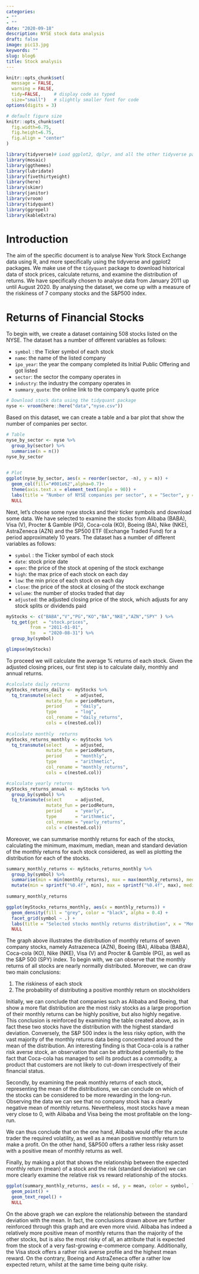 ```yaml
---
categories:
- ""
- ""
date: "2020-09-18"
description: NYSE stock data analysis
draft: false
image: pic13.jpg
keywords: ""
slug: blog6
title: Stock analysis
---
```


 
```r
knitr::opts_chunk$set(
  message = FALSE,
  warning = FALSE,
  tidy=FALSE,     # display code as typed
  size="small")   # slightly smaller font for code
options(digits = 3)

# default figure size
knitr::opts_chunk$set(
  fig.width=6.75,
  fig.height=6.75,
  fig.align = "center"
)
```

 
```r
library(tidyverse)# Load ggplot2, dplyr, and all the other tidyverse packages
library(mosaic)
library(ggthemes)
library(lubridate)
library(fivethirtyeight)
library(here)
library(skimr)
library(janitor)
library(vroom)
library(tidyquant)
library(ggrepel)
library(kableExtra)
```

# Introduction

The aim of the specific document is to analyse New York Stock Exchange data using R, and more specifically using the tidyverse and ggplot2 packages. We make use of the `tidyquant` package to download historical data of stock prices, calculate returns, and examine the distribution of returns. We have specifically chosen to analyse data from January 2011 up until August 2020. By analysing the dataset, we come up with a measure of the riskiness of 7 company stocks and the S&P500 index. 

# Returns of Financial Stocks

To begin with, we create a dataset containing 508 stocks listed on the NYSE. The dataset has a number of different variables as follows:

- `symbol` : the Ticker symbol of each stock
- `name`: the name of the listed company
- `ipo_year`: the year the company completed its Initial Public Offering and got listed
- `sector`: the sector the company operates in
- `industry`: the industry the company operates in
- `summary_quote`: the online link to the company's quote price

 
```r

# Download stock data using the tidyquant package
nyse <- vroom(here::here("data","nyse.csv"))

```

Based on this dataset, we can create a table and a bar plot that show the number of companies per sector.

```r

# Table
nyse_by_sector <- nyse %>%
  group_by(sector) %>%
  summarise(n = n())
nyse_by_sector

 
# Plot
ggplot(nyse_by_sector, aes(x = reorder(sector, -n), y = n)) +
  geom_col(fill="#001e62",alpha=0.7)+
  theme(axis.text.x = element_text(angle = 90)) +
  labs(title = "Number of NYSE companies per sector", x = "Sector", y = "Number of listed companies")+
  NULL

```

Next, let's choose some nyse stocks and their ticker symbols and download some data. We have selected to examine the stocks from Alibaba (BABA), Visa (V), Procter & Gamble (PG), Coca-cola (KO), Boeing (BA), Nike (NKE), AstraZeneca (AZN) and the SP500 ETF (Exchange Traded Fund) for a period approximately 10 years. The dataset has a number of different variables as follows:

- `symbol` : the Ticker symbol of each stock
- `date`: stock price date
- `open`: the price of the stock at opening of the stock exchange
- `high`: the max price of each stock on each day
- `low`: the min price of each stock on each day
- `close`: the price of the stock at closing of the stock exchange
- `volume`: the number of stocks traded that day
- `adjusted`: the adjusted closing price of the stock, which adjusts for any stock splits or dividends paid

```r

myStocks <- c("BABA","V","PG","KO","BA","NKE","AZN","SPY" ) %>%
  tq_get(get  = "stock.prices",
         from = "2011-01-01",
         to   = "2020-08-31") %>%
  group_by(symbol)

glimpse(myStocks)
```

To proceed we will calculate the average % returns of each stock. Given the adjusted closing prices, our first step is to calculate daily, monthly and annual returns.

 
```r
#calculate daily returns
myStocks_returns_daily <- myStocks %>%
  tq_transmute(select     = adjusted,
               mutate_fun = periodReturn,
               period     = "daily",
               type       = "log",
               col_rename = "daily_returns",
               cols = c(nested.col)) 
 
#calculate monthly  returns
myStocks_returns_monthly <- myStocks %>%
  tq_transmute(select     = adjusted,
               mutate_fun = periodReturn,
               period     = "monthly",
               type       = "arithmetic",
               col_rename = "monthly_returns",
               cols = c(nested.col))

#calculate yearly returns
myStocks_returns_annual <- myStocks %>%
  group_by(symbol) %>%
  tq_transmute(select     = adjusted,
               mutate_fun = periodReturn,
               period     = "yearly",
               type       = "arithmetic",
               col_rename = "yearly_returns",
               cols = c(nested.col))
```

Moreover, we can summarise monthly returns for each of the stocks, calculating the minimum, maximum, median, mean and standard deviation of the monthly returns for each stock considered, as well as plotting the distribution for each of the stocks.

```r

summary_monthly_returns <- myStocks_returns_monthly %>%
  group_by(symbol) %>%
  summarise(min = min(monthly_returns), max = max(monthly_returns), median = median(monthly_returns), mean = mean(monthly_returns), sd = sd(monthly_returns)) %>%
  mutate(min = sprintf("%0.4f", min), max = sprintf("%0.4f", max), median = sprintf("%0.4f", median), mean = sprintf("%0.4f", mean), sd = sprintf("%0.4f", sd)) 
 
summary_monthly_returns

```

 
```r

ggplot(myStocks_returns_monthly, aes(x = monthly_returns)) +
  geom_density(fill = "grey", color = "black", alpha = 0.4) +
  facet_grid(symbol ~ .) +
  labs(title = "Selected stocks monthly returns distribution", x = "Monthly returns (%)" , y = "Frequency of returns", color="Stock Tickers")+
  NULL

```

 
The graph above illustrates the distribution of monthly returns of seven company stocks, namely Astrazeneca (AZN), Boeing (BA), Alibaba (BABA), Coca-cola (KO), Nike (NKE), Visa (V) and Procter & Gamble (PG), as well as the S&P 500 (SPY) index.  To begin with, we can observe that the monthly returns of all stocks are nearly normally distributed. Moreover, we can draw two main conclusions:

1. The riskiness of each stock
2. The probability of distributing a positive monthly return on stockholders

Initially, we can conclude that companies such as Alibaba and Boeing, that show a more flat distribution are the most risky stocks as a large proportion of their monthly returns can be highly positive, but also highly negative. This conclusion is reinforced by examining the table created above, as in fact these two stocks have the distribution with the highest standard deviation. Conversely, the S&P 500 index is the less risky option, with the vast majority of the monthly returns data being concentrated around the mean of the distribution. An interesting finding is that Coca-cola is a rather risk averse stock, an observation that can be attributed potentially to the fact that Coca-cola has managed to sell its product as a commodity, a product that customers are not likely to cut-down irrespectively of their financial status.

Secondly, by examining the peak monthly returns of each stock, representing the mean of the distributions, we can conclude on which of the stocks can be considered to be more rewarding in the long-run. Observing the data we can see that no company stock has a clearly negative mean of monthly returns. Nevertheless, most stocks have a mean very close to 0, with Alibaba and Visa being the most profitable on the long-run.

We can thus conclude that on the one hand, Alibaba would offer the acute trader the required volatility, as well as a mean positive monthly return to make a profit. On the other hand, S&P500 offers a rather less risky asset with a positive mean of monthly returns as well.

 
Finally, by making a plot that shows the relationship between the expected monthly return (mean) of a stock and the risk (standard deviation) we can more clearly examine the relative risk vs reward relationship of the stocks.

```r

ggplot(summary_monthly_returns, aes(x = sd, y = mean, color = symbol, label = symbol)) +
  geom_point() +
  geom_text_repel() +
  NULL

```

On the above graph we can explore the relationship between the standard deviation with the mean. In fact, the conclusions drawn above are further reinforced through this graph and are even more vivid. Alibaba has indeed a relatively more positive mean of monthly returns than the majority of the other stocks, but is also the most risky of all, an attribute that is expected from the stock of a very fast-growing e-commerce company. Additionally, the Visa stock offers a rather risk averse profile and the highest mean reward. On the contrary, Boeing and AstraZeneca offer a rather low expected return, whilst at the same time being quite risky.
